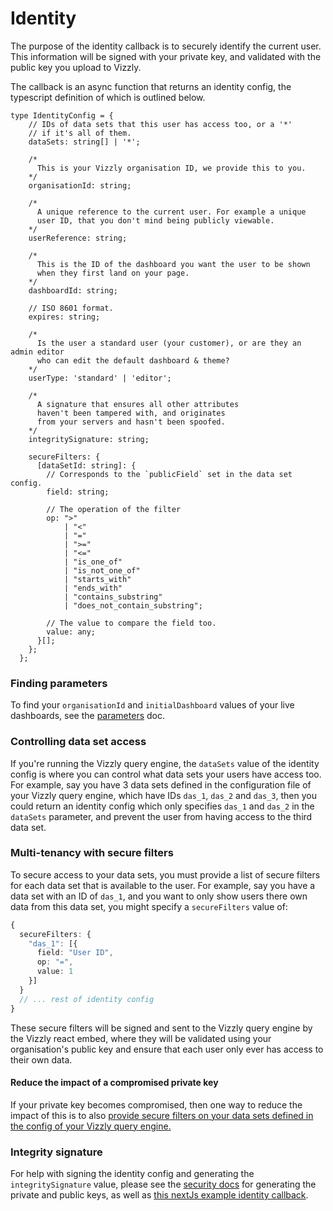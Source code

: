 # Identity

The purpose of the identity callback is to securely identify the current user. This information will be signed with your private key, and validated with the public key you upload to Vizzly.

The callback is an async function that returns an identity config, the typescript definition of which is outlined below.

```tsx
type IdentityConfig = {
    // IDs of data sets that this user has access too, or a '*'
    // if it's all of them.
    dataSets: string[] | '*';

    /*
      This is your Vizzly organisation ID, we provide this to you.
    */
    organisationId: string;

    /*
      A unique reference to the current user. For example a unique 
      user ID, that you don't mind being publicly viewable.
    */
    userReference: string;

    /*
      This is the ID of the dashboard you want the user to be shown
      when they first land on your page.
    */
    dashboardId: string;

    // ISO 8601 format.
    expires: string;

    /*
      Is the user a standard user (your customer), or are they an admin editor 
      who can edit the default dashboard & theme?
    */
    userType: 'standard' | 'editor';

    /*
      A signature that ensures all other attributes
      haven't been tampered with, and originates
      from your servers and hasn't been spoofed.
    */
    integritySignature: string;

    secureFilters: {
      [dataSetId: string]: {
        // Corresponds to the `publicField` set in the data set config.
        field: string;

        // The operation of the filter
        op: ">"
            | "<"
            | "="
            | ">="
            | "<="
            | "is_one_of"
            | "is_not_one_of"
            | "starts_with"
            | "ends_with"
            | "contains_substring"
            | "does_not_contain_substring";

        // The value to compare the field too.
        value: any;
      }[];
    };
  };
```

### Finding parameters
To find your `organisationId` and `initialDashboard` values of your live dashboards, see the [parameters](/parameters) doc.

### Controlling data set access
If you're running the Vizzly query engine, the `dataSets` value of the identity config is where you can control what data sets your
users have access too. For example, say you have 3 data sets defined in the configuration file of your Vizzly query engine, which have IDs
`das_1`, `das_2` and `das_3`, then you could return an identity config which only specifies `das_1` and `das_2` in the `dataSets` parameter, and
prevent the user from having access to the third data set.

### Multi-tenancy with secure filters
To secure access to your data sets, you must provide a list of secure filters for each data set that is available to the user. For example, say you have
a data set with an ID of `das_1`, and you want to only show users there own data from this data set, you might specify a `secureFilters` value of:

```ts
{
  secureFilters: {
    "das_1": [{
      field: "User ID",
      op: "=",
      value: 1
    }]
  }
  // ... rest of identity config
}
```

These secure filters will be signed and sent to the Vizzly query engine by the Vizzly react embed, where they will be validated using your organisation's public key and ensure that each user only ever has access to their own data.

#### Reduce the impact of a compromised private key
If your private key becomes compromised, then one way to reduce the impact of this is to also [provide secure filters on your data sets defined in the config of your Vizzly query engine.](/implementation/self-hosted-query-engine#optional-secure-filters)

### Integrity signature
For help with signing the identity config and generating the `integritySignature` value, please see the [security docs](/security) for generating the private and public keys, as well as [this nextJs example identity callback](https://github.com/vizzly-co/library-examples/blob/50091b6451da18b7fd159593a8d73c233a4c5259/examples/next-js/pages/api/identity.js#L37-L45).